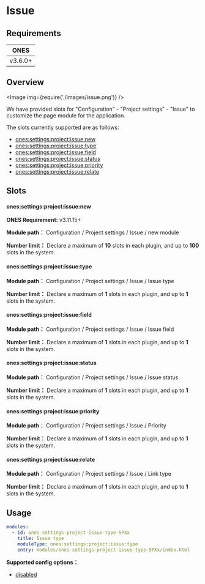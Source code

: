
# Issue

## Requirements

|  ONES   |
| :-----: |
| v3.6.0+ |

## Overview

<Image img={require('./images/issue.png')} />

We have provided slots for "Configuration" - "Project settings" - "Issue" to customize the page module for the application.

The slots currently supported are as follows:

- [ones:settings:project:issue:new](#onessettingsprojectissuenew)
- [ones:settings:project:issue:type](#onessettingsprojectissuetype)
- [ones:settings:project:issue:field](#onessettingsprojectissuefield)
- [ones:settings:project:issue:status](#onessettingsprojectissuestatus)
- [ones:settings:project:issue:priority](#onessettingsprojectissuepriority)
- [ones:settings:project:issue:relate](#onessettingsprojectissuerelate)

## Slots

#### ones:settings:project:issue:new

**ONES Requirement:** v3.11.15+

**Module path：** Configuration / Project settings / Issue / new module

**Number limit：** Declare a maximum of **10** slots in each plugin, and up to **100** slots in the system.

#### ones:settings:project:issue:type

**Module path：** Configuration / Project settings / Issue / Issue type

**Number limit：** Declare a maximum of **1** slots in each plugin, and up to **1** slots in the system.

#### ones:settings:project:issue:field

**Module path：** Configuration / Project settings / Issue / Issue field

**Number limit：** Declare a maximum of **1** slots in each plugin, and up to **1** slots in the system.

#### ones:settings:project:issue:status

**Module path：** Configuration / Project settings / Issue / Issue status

**Number limit：** Declare a maximum of **1** slots in each plugin, and up to **1** slots in the system.

#### ones:settings:project:issue:priority

**Module path：** Configuration / Project settings / Issue / Priority

**Number limit：** Declare a maximum of **1** slots in each plugin, and up to **1** slots in the system.

#### ones:settings:project:issue:relate

**Module path：** Configuration / Project settings / Issue / Link type

**Number limit：** Declare a maximum of **1** slots in each plugin, and up to **1** slots in the system.

## Usage

```yaml
modules:
  - id: ones-settings-project-issue-type-5PXx
    title: Issue type
    moduleType: ones:settings:project:issue:type
    entry: modules/ones-settings-project-issue-type-5PXx/index.html
```

**Supported config options：**

- [disabled](../../../../../../reference/config/plugin.yaml#disabled)
